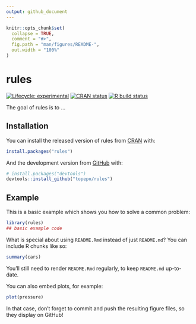 ```yaml
---
output: github_document
---
```


<!-- README.md is generated from README.Rmd. Please edit that file -->

```r
knitr::opts_chunk$set(
  collapse = TRUE,
  comment = "#>",
  fig.path = "man/figures/README-",
  out.width = "100%"
)
```

# rules

<!-- badges: start -->
[![Lifecycle: experimental](https://img.shields.io/badge/lifecycle-experimental-orange.svg)](https://www.tidyverse.org/lifecycle/#experimental)
[![CRAN status](https://www.r-pkg.org/badges/version/rules)](https://cran.r-project.org/package=rules)
[![R build status](https://github.com/topepo/rules/workflows/R-CMD-check/badge.svg)](https://github.com/topepo/rules)
<!-- badges: end -->

The goal of rules is to ...

## Installation

You can install the released version of rules from [CRAN](https://CRAN.R-project.org) with:

``` r
install.packages("rules")
```

And the development version from [GitHub](https://github.com/) with:

``` r
# install.packages("devtools")
devtools::install_github("topepo/rules")
```
## Example

This is a basic example which shows you how to solve a common problem:

```r
library(rules)
## basic example code
```

What is special about using `README.Rmd` instead of just `README.md`? You can include R chunks like so:

```r
summary(cars)
```

You'll still need to render `README.Rmd` regularly, to keep `README.md` up-to-date.

You can also embed plots, for example:

```r
plot(pressure)
```

In that case, don't forget to commit and push the resulting figure files, so they display on GitHub!
